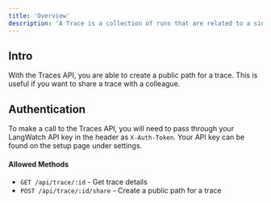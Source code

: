 ```yaml
---
title: 'Overview'
description: 'A Trace is a collection of runs that are related to a single operation'
---
```


## Intro

With the Traces API, you are able to create a public path for a trace. This is useful if you want to share a trace with a colleague.

## Authentication

To make a call to the Traces API, you will need to pass through your LangWatch API key in the header as `X-Auth-Token`. Your API key can be found on the setup page under settings.


#### Allowed Methods

- `GET /api/trace/:id` - Get trace details
- `POST /api/trace/:id/share` - Create a public path for a trace
